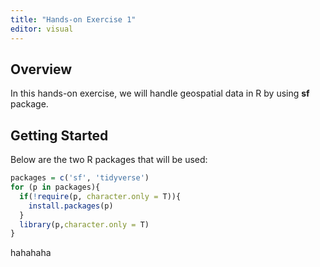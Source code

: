 ```yaml
---
title: "Hands-on Exercise 1"
editor: visual
---
```


## Overview

In this hands-on exercise, we will handle geospatial data in R by using **sf** package.

## Getting Started

Below are the two R packages that will be used:

```r
packages = c('sf', 'tidyverse')
for (p in packages){
  if(!require(p, character.only = T)){
    install.packages(p)
  }
  library(p,character.only = T)
}
```

hahahaha
